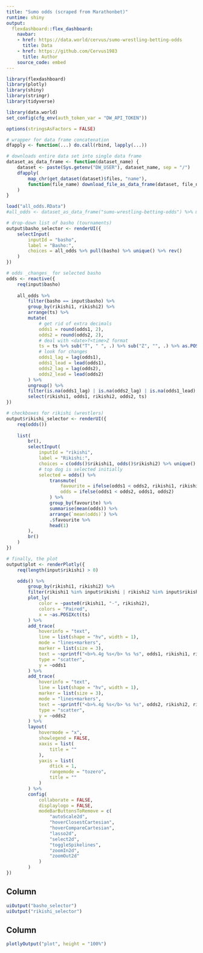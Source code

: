 ```yaml
---
title: "Sumo odds (scraped from Marathonbet)"
runtime: shiny
output:
  flexdashboard::flex_dashboard:
    navbar:
    - href: https://data.world/cervus/sumo-wrestling-betting-odds
      title: Data
    - href: https://github.com/Cervus1983
      title: Author
    source_code: embed
---
```



```r
library(flexdashboard)
library(plotly)
library(shiny)
library(stringr)
library(tidyverse)
```


```r
library(data.world)
set_config(cfg_env(auth_token_var = "DW_API_TOKEN"))

options(stringsAsFactors = FALSE)

# wrapper for data frame concatenation
dfapply <- function(...) do.call(rbind, lapply(...))

# downloads entire data set into single data frame
dataset_as_data_frame <- function(dataset_name) {
	dataset <- paste(Sys.getenv("DW_USER"), dataset_name, sep = "/")
	dfapply(
		map_chr(get_dataset(dataset)$files, "name"),
		function(file_name) download_file_as_data_frame(dataset, file_name)
	)
}

load("all_odds.RData")
#all_odds <- dataset_as_data_frame("sumo-wrestling-betting-odds") %>% mutate(basho = substr(ts, 1, 7))
```


```r
# drop-down list of basho (tournaments)
output$basho_selector <- renderUI({
	selectInput(
		inputId = "basho",
		label = "Basho:",
		choices = all_odds %>% pull(basho) %>% unique() %>% rev()
	)
})
```


```r
# odds _changes_ for selected basho
odds <- reactive({
	req(input$basho)
	
	all_odds %>% 
		filter(basho == input$basho) %>% 
		group_by(rikishi1, rikishi2) %>% 
		arrange(ts) %>% 
		mutate(
			# get rid of extra decimals
			odds1 = round(odds1, 2),
			odds2 = round(odds2, 2),
			# deal with <date>T<time>Z format
			ts = ts %>% sub("T", " ", .) %>% sub("Z", "", .) %>% as.POSIXct(),
			# look for changes
			odds1_lag = lag(odds1),
			odds1_lead = lead(odds1),
			odds2_lag = lag(odds2),
			odds2_lead = lead(odds2)
		) %>% 
		ungroup() %>% 
		filter(is.na(odds1_lag) | is.na(odds2_lag) | is.na(odds1_lead) | is.na(odds2_lead) | odds1 != odds1_lag | odds2 != odds2_lag) %>% 
		select(rikishi1, odds1, rikishi2, odds2, ts)
})
```


```r
# checkboxes for rikishi (wrestlers)
output$rikishi_selector <- renderUI({
	req(odds())
	
	list(
		br(),
		selectInput(
			inputId = "rikishi",
			label = "Rikishi:",
			choices = c(odds()$rikishi1, odds()$rikishi2) %>% unique() %>% sort(),
			# top dog is selected initially
			selected = odds() %>% 
				transmute(
					favourite = ifelse(odds1 < odds2, rikishi1, rikishi2),
					odds = ifelse(odds1 < odds2, odds1, odds2)
				) %>% 
				group_by(favourite) %>% 
				summarise(mean(odds)) %>% 
				arrange(`mean(odds)`) %>% 
				.$favourite %>% 
				head(1)
		),
		br()
	)
})
```


```r
# finally, the plot
output$plot <- renderPlotly({
	req(length(input$rikishi) > 0)

	odds() %>% 
		group_by(rikishi1, rikishi2) %>% 
		filter(rikishi1 %in% input$rikishi | rikishi2 %in% input$rikishi) %>% 
		plot_ly(
			color = ~paste0(rikishi1, "-", rikishi2),
			colors = "Paired",
			x = ~as.POSIXct(ts)
		) %>% 
		add_trace(
			hoverinfo = "text",
			line = list(shape = "hv", width = 1),
			mode = "lines+markers",
			marker = list(size = 3),
			text = ~sprintf("<b>%.4g %s</b> %s %s", odds1, rikishi1, rikishi2, format(ts, "%Y-%m-%d %H:%M")),
			type = "scatter",
			y = ~odds1
		) %>% 
		add_trace(
			hoverinfo = "text",
			line = list(shape = "hv", width = 1),
			marker = list(size = 3),
			mode = "lines+markers",
			text = ~sprintf("<b>%.4g %s</b> %s %s", odds2, rikishi2, rikishi1, format(ts, "%Y-%m-%d %H:%M")),
			type = "scatter",
			y = ~odds2
		) %>% 
		layout(
			hovermode = "x",
			showlegend = FALSE,
			xaxis = list(
				title = ""
			),
			yaxis = list(
				dtick = 1,
				rangemode = "tozero",
				title = ""
			)
		) %>% 
		config(
			collaborate = FALSE,
			displaylogo = FALSE,
			modeBarButtonsToRemove = c(
				"autoScale2d",
				"hoverClosestCartesian",
				"hoverCompareCartesian",
				"lasso2d",
				"select2d",
				"toggleSpikelines",
				"zoomIn2d",
				"zoomOut2d"
			)
		)
})
```


Column {.sidebar}
-----------------------------------------------------------------------

```r
uiOutput("basho_selector")
uiOutput("rikishi_selector")
```


Column
-----------------------------------------------------------------------

```r
plotlyOutput("plot", height = "100%")
```
